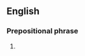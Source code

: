 ==English==

===Prepositional phrase===
{{head|en|prepositional phrase}}

# {{alternative form of|en|like a chicken with its head cut off}}